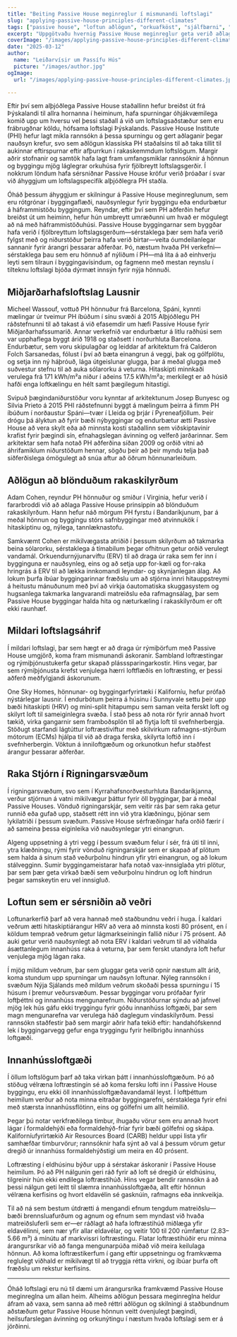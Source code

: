 ```yaml
---
title: "Beiting Passive House meginreglur í mismunandi loftslagi"
slug: "applying-passive-house-principles-different-climates"
tags: ["passive house", "loftun aðlögun", "orkuafköst", "sjálfbærni", "alheimsnotkun"]
excerpt: "Uppgötvaðu hvernig Passive House meginreglur geta verið aðlagaðar að fjölbreyttum loftslögum um allan heim, með raunverulegum dæmum og hagnýtum lausnum til að viðhalda þægindum og skilvirkni í hvaða umhverfi sem er."
coverImage: "/images/applying-passive-house-principles-different-climates.jpg"
date: "2025-03-12"
author:
  name: "Leiðarvísir um Passífu Hús"
  picture: "/images/author.jpg"
ogImage:
  url: "/images/applying-passive-house-principles-different-climates.jpg"

---
```

Eftir því sem alþjóðlega Passive House staðallinn hefur breiðst út frá Þýskalandi til allra hornanna í heiminum, hafa spurningar óhjákvæmilega komið upp um hversu vel þessi staðall á við um loftslagsaðstæður sem eru frábrugðnar köldu, hófsama loftslagi Þýskalands. Passive House Institute (PHI) hefur lagt mikla rannsókn á þessa spurningu og gert aðlaganir þegar nauðsyn krefur, svo sem aðlögun klassíska PH staðalsins til að taka tillit til aukinnar eftirspurnar eftir afþurrkun í rakaskemmdum loftslögum. Margir aðrir stofnanir og samtök hafa lagt fram umfangsmiklar rannsóknir á hönnun og byggingu mjög láglegrar orkuhúsa fyrir fjölbreytt loftslagsgerðir. Í nokkrum löndum hafa sérsniðnar Passive House kröfur verið þróaðar í svar við áhyggjum um loftslagspecifík alþjóðlegra PH staðla.

Óháð þessum áhyggjum er skilningur á Passive House meginreglunum, sem eru rótgrónar í byggingaflæði, nauðsynlegur fyrir byggingu eða endurbætur á háframmistöðu byggingum. Reyndar, eftir því sem PH aðferðin hefur breiðst út um heiminn, hefur hún umbreytt umræðunni um hvað er mögulegt að ná með háframmistöðuhúsi. Passive House byggingarnar sem byggðar hafa verið í fjölbreyttum loftslagsgerðum—sérstaklega þær sem hafa verið fylgst með og niðurstöður þeirra hafa verið birtar—veita óumdeilanlegar sannanir fyrir árangri þessarar aðferðar. Þó, næstum hvaða PH verkefni—sérstaklega þau sem eru hönnuð af nýliðum í PH—má líta á að einhverju leyti sem tilraun í byggingavísindum, og fagmenn með mestan reynslu í tilteknu loftslagi bjóða dýrmæt innsýn fyrir nýja hönnuði.
## Miðjarðarhafsloftslag Lausnir

Micheel Wassouf, vottuð PH hönnuður frá Barcelona, Spáni, kynnti mælingar úr tveimur PH íbúðum í sínu svæði á 2015 Alþjóðlegu PH ráðstefnunni til að takast á við efasemdir um hæfi Passive House fyrir Miðjarðarhafssumarið. Annar verkefnið var endurbætur á litlu raðhúsi sem var upphaflega byggt árið 1918 og staðsett í norðurhluta Barcelona. Endurbætur, sem voru skipulagðar og leiddar af arkitektum frá Calderon Folch Sarsanedas, fólust í því að bæta einangrun á veggi, þak og gólfplötu, og setja inn ný háþróuð, lága útgeislunar glugga, þar á meðal glugga með suðvestur stefnu til að auka sólarorku á veturna. Hitaskipti minnkaði verulega frá 171 kWh/m²a niður í aðeins 17.5 kWh/m²a; merkilegt er að húsið hafði enga loftkælingu en hélt samt þægilegum hitastigi.

Svipuð þægindaniðurstöður voru kynntar af arkitektunum Josep Bunyesc og Silvia Prieto á 2015 PHI ráðstefnunni byggt á mælingum þeirra á fimm PH íbúðum í norðaustur Spáni—tvær í Lleida og þrjár í Pyreneafjöllum. Þeir drógu þá ályktun að fyrir bæði nýbyggingar og endurbætur ætti Passive House að vera skylt eða að minnsta kosti staðallinn sem viðskiptavinir krafist fyrir þægindi sín, efnahagslegan ávinning og velferð jarðarinnar. Sem arkitektar sem hafa notað PH aðferðina síðan 2009 og orðið vitni að áhrifamiklum niðurstöðum hennar, sögðu þeir að þeir myndu telja það siðferðislega ómögulegt að snúa aftur að öðrum hönnunarleiðum.
## Aðlögun að blönduðum rakaskilyrðum

Adam Cohen, reyndur PH hönnuður og smiður í Virginia, hefur verið í fararbroddi við að aðlaga Passive House prinsippin að blönduðum rakaskilyrðum. Hann hefur náð mörgum PH fyrstu í Bandaríkjunum, þar á meðal hönnun og byggingu stórs safnbyggingar með atvinnukök í hitaskiptinu og, nýlega, tannlæknastofu.

Samkvæmt Cohen er mikilvægasta atriðið í þessum skilyrðum að takmarka beina sólarorku, sérstaklega á tímabilum þegar ofhitnun getur orðið verulegt vandamál. Orkuendurnýjunarviftu (ERV) til að draga úr raka sem fer inn í bygginguna er nauðsynleg, eins og að setja upp for-kæli og for-raka hringrás á ERV til að lækka innkomandi leyndar- og skynjanlegan álag. Að lokum þurfa íbúar byggingarinnar fræðslu um að stjórna innri hitauppstreymi á heitustu mánuðunum með því að virkja óautomatiska skuggasystem og hugsanlega takmarka langvarandi matreiðslu eða rafmagnsálag, þar sem Passive House byggingar halda hita og næturkæling í rakaskilyrðum er oft ekki raunhæf.
## Mildari loftslagsáhrif

Í mildari loftslagi, þar sem hægt er að draga úr rýmiþörfum með Passive House umgjörð, koma fram mismunandi áskoranir. Sambland loftræstingar og rýmiþjónustukerfa getur skapað plásssparingarkostir. Hins vegar, þar sem rýmiþjónusta krefst venjulega hærri loftflæðis en loftræsting, er þessi aðferð meðfylgjandi áskorunum.

One Sky Homes, hönnunar- og byggingarfyrirtæki í Kaliforníu, hefur prófað nýstárlegar lausnir. Í endurbótum þeirra á húsinu í Sunnyvale settu þeir upp bæði hitaskipti (HRV) og mini-split hitapumpu sem saman veita ferskt loft og skilyrt loft til sameiginlegra svæða. Í stað þess að nota rör fyrir annað hvort tækið, virka gangarnir sem framboðsplön til að flytja loft til svefnherbergja. Stöðugt starfandi lágtúttur loftræstiviftur með skilvirkum rafmagns-stýrðum mótorum (ECMs) hjálpa til við að draga ferska, skilyrta loftið inn í svefnherbergin. Vöktun á inniloftgæðum og orkunotkun hefur staðfest árangur þessarar aðferðar.
## Raka Stjórn í Rigningarsvæðum

Í rigningarsvæðum, svo sem í Kyrrahafsnorðvesturhluta Bandaríkjanna, verður stjórnun á vatni mikilvægur þáttur fyrir öll byggingar, þar á meðal Passive Houses. Vönduð rigningarskjár, sem veitir rás þar sem raka getur runnið eða gufað upp, staðsett rétt inn við ytra klæðningu, þjónar sem lykilatriði í þessum svæðum. Passive House sérfræðingar hafa orðið færir í að sameina þessa eiginleika við nauðsynlegar ytri einangrun.

Algeng uppsetning á ytri vegg í þessum svæðum felur í sér, frá úti til inni, ytra klæðningu, rými fyrir vönduð rigningarskjár sem er skapað af plötum sem halda á sínum stað veðurþolnu hindrun yfir ytri einangrun, og að lokum stálvegginn. Sumir byggingameistarar hafa notað vax-innsiglaða ytri plötur, þar sem þær geta virkað bæði sem veðurþolnu hindrun og loft hindrun þegar samskeytin eru vel innsigluð.

## Loftun sem er sérsniðin að veðri

Loftunarkerfið þarf að vera hannað með staðbundnu veðri í huga. Í kaldari veðrum ætti hitaskiptiárangur HRV að vera að minnsta kosti 80 prósent, en í köldum temprað veðrum getur lágmarkseiningin fallið niður í 75 prósent. Að auki getur verið nauðsynlegt að nota ERV í kaldari veðrum til að viðhalda ásættanlegum innanhúss raka á veturna, þar sem ferskt utandyra loft hefur venjulega mjög lágan raka.

Í mjög mildum veðrum, þar sem gluggar geta verið opnir næstum allt árið, koma stundum upp spurningar um nauðsyn loftunar. Nýleg rannsókn í svæðum Nýja Sjálands með mildum veðrum skoðaði þessa spurningu í 15 húsum í þremur veðursvæðum. Þessar byggingar voru prófaðar fyrir loftþéttni og innanhúss mengunarefnum. Niðurstöðurnar sýndu að jafnvel mjög lek hús gáfu ekki tryggingu fyrir góðu innanhúss loftgæði, þar sem magn mengunarefna var verulega háð daglegum vindaskilyrðum. Þessi rannsókn staðfestir það sem margir aðrir hafa tekið eftir: handahófskennd lek í byggingarvegg gefur enga tryggingu fyrir heilbrigðu innanhúss loftgæði.
## Innanhússloftgæði

Í öllum loftslögum þarf að taka virkan þátt í innanhússloftgæðum. Þó að stöðug vélræna loftræstingin sé að koma fersku lofti inn í Passive House byggingu, eru ekki öll innanhússloftgæðavandamál leyst. Í loftþéttum heimilum verður að nota minna eitraðar byggingarefni, sérstaklega fyrir efni með stærsta innanhússflötinn, eins og gólfefni um allt heimilið.

Þegar þú notar verkfræðilega timbur, íhugaðu vörur sem eru annað hvort lágar í formaldehýði eða formaldehýð-fríar fyrir bæði gólfefni og skápa. Kaliforníufyrirtækið Air Resources Board (CARB) heldur uppi lista yfir samhæfðar timburvörur; rannsóknir hafa sýnt að val á þessum vörum getur dregið úr innanhúss formaldehýðstigi um meira en 40 prósent.

Loftræsting í eldhúsinu býður upp á sérstakar áskoranir í Passive House heimilum. Þó að PH nálgunin geri ráð fyrir að loft sé dregið úr eldhúsinu, tilgreinir hún ekki endilega loftræstihúð. Hins vegar bendir rannsókn á að þessi nálgun geti leitt til slæmra innanhússloftgæða, allt eftir hönnun vélræna kerfisins og hvort eldavélin sé gasknúin, rafmagns eða innkveikja.

Til að ná sem bestum útdrætti á mengandi efnum tengdum matreiðslu—bæði brennsluafurðum og agnum og efnum sem myndast við hvaða matreiðsluferli sem er—er ráðlagt að hafa loftræstihúð miðlæga yfir eldavélinni, sem nær yfir allar eldavélar, og veitir 100 til 200 rúmfætur (2.83–5.66 m³) á mínútu af markvissri loftræstingu. Flatar loftræstihúðir eru minna árangursríkar við að fanga mengunarpúða miðað við meira keilulaga hönnun. Að koma loftræstikerfum í gang eftir uppsetningu og framkvæma reglulegt viðhald er mikilvægt til að tryggja rétta virkni, og íbúar þurfa oft fræðslu um rekstur kerfisins.

---

Óháð loftslagi eru nú til dæmi um árangursríka framkvæmd Passive House meginreglna um allan heim. Alheims aðlögun þessara meginreglna heldur áfram að vaxa, sem sanna að með réttri aðlögun og skilningi á staðbundnum aðstæðum getur Passive House hönnun veitt óvenjulegt þægindi, heilsufarslegan ávinning og orkunýtingu í næstum hvaða loftslagi sem er á jörðinni.

